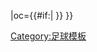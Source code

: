 {{fb team |t=-{zh-hans:约维尔;zh-hk:伊奧維}- |tan=约维尔足球俱乐部 |tc=ENG |abb={{#if:{{{abb|}}}|YEO{{0}}}} |oc={{#if:{{{oc|}}}|{{{oc}}} }} }}<!-- --><noinclude>[[Category:足球模板]]</noinclude>
